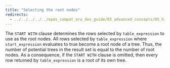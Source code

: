 ```yaml
---
title: "Selecting the root nodes"
redirects:
  - ../../../../../epas_compat_ora_dev_guide/03_advanced_concepts/05_hierarchical_queries/02_selecting_the_root_nodes #generated for docs/epas/reorg-role-use-case-mode
---
```


<div id="selecting_the_root_nodes" class="registered_link"></div>

The `START WITH` clause determines the rows selected by `table_expression` to use as the root nodes. All rows selected by `table_expression` where `start_expression` evaluates to true become a root node of a tree. Thus, the number of potential trees in the result set is equal to the number of root nodes. As a consequence, if the `START WITH` clause is omitted, then every row returned by `table_expression` is a root of its own tree.
